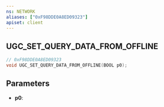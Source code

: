 ```yaml
---
ns: NETWORK
aliases: ["0xF98DDE0A8ED09323"]
apiset: client
---
```

## UGC_SET_QUERY_DATA_FROM_OFFLINE

```c
// 0xF98DDE0A8ED09323
void UGC_SET_QUERY_DATA_FROM_OFFLINE(BOOL p0);
```


## Parameters
* **p0**: